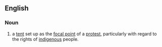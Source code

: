 {{wikipedia}}
==English==
===Noun===
{{en-noun|tent embassies}}
# {{Australia}} a [[tent]] set up as the [[focal point]] of a [[protest]], particularly with regard to the rights of [[indigenous]] people.